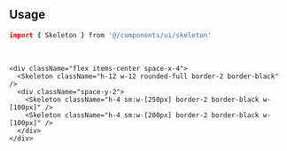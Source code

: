 ```coffeescript file=<rootDir>/src/components/ui/skeleton.tsx title="components/ui/skeleton.tsx"
```

<br />

## Usage

```coffeescript
import { Skeleton } from '@/components/ui/skeleton'
```

<br />

```tsx
<div className="flex items-center space-x-4">
  <Skeleton className="h-12 w-12 rounded-full border-2 border-black" />
  <div className="space-y-2">
    <Skeleton className="h-4 sm:w-[250px] border-2 border-black w-[100px]" />
    <Skeleton className="h-4 sm:w-[200px] border-2 border-black w-[100px]" />
  </div>
</div>
```
